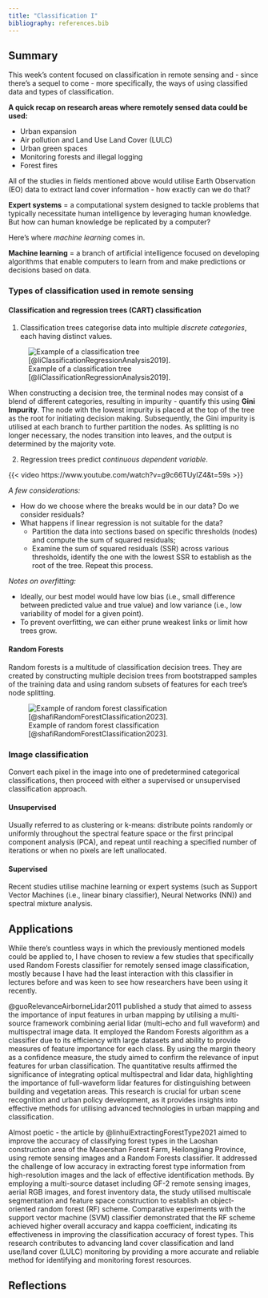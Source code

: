 ```yaml
---
title: "Classification I"
bibliography: references.bib
---
```


## Summary

This week's content focused on classification in remote sensing and - since there's a sequel to come - more specifically, the ways of using classified data and types of classification.

**A quick recap on research areas where remotely sensed data could be used:**

-   Urban expansion
-   Air pollution and Land Use Land Cover (LULC)
-   Urban green spaces
-   Monitoring forests and illegal logging
-   Forest fires

All of the studies in fields mentioned above would utilise Earth Observation (EO) data to extract land cover information - how exactly can we do that?

**Expert systems** = a computational system designed to tackle problems that typically necessitate human intelligence by leveraging human knowledge. But how can human knowledge be replicated by a computer?

Here's where *machine learning* comes in.

**Machine learning** = a branch of artificial intelligence focused on developing algorithms that enable computers to learn from and make predictions or decisions based on data.

### Types of classification used in remote sensing

#### Classification and regression trees (CART) classification

1.  Classification trees categorise data into multiple *discrete categories*, each having distinct values.

![Example of a classification tree [@liClassificationRegressionAnalysis2019].](classification-tree.png)

When constructing a decision tree, the terminal nodes may consist of a blend of different categories, resulting in impurity - quantify this using **Gini Impurity**. The node with the lowest impurity is placed at the top of the tree as the root for initiating decision making. Subsequently, the Gini impurity is utilised at each branch to further partition the nodes. As splitting is no longer necessary, the nodes transition into leaves, and the output is determined by the majority vote.

2.  Regression trees predict *continuous dependent variable*.

{{< video https://www.youtube.com/watch?v=g9c66TUylZ4&t=59s >}}

*A few considerations:*

-   How do we choose where the breaks would be in our data? Do we consider residuals?
-   What happens if linear regression is not suitable for the data?
    -   Partition the data into sections based on specific thresholds (nodes) and compute the sum of squared residuals;
    -   Examine the sum of squared residuals (SSR) across various thresholds, identify the one with the lowest SSR to establish as the root of the tree. Repeat this process.

*Notes on overfitting:*

-   Ideally, our best model would have low bias (i.e., small difference between predicted value and true value) and low variance (i.e., low variability of model for a given point).
-   To prevent overfitting, we can either prune weakest links or limit how trees grow.

#### Random Forests

Random forests is a multitude of classification decision trees. They are created by constructing multiple decision trees from bootstrapped samples of the training data and using random subsets of features for each tree's node splitting.

![Example of random forest classification [@shafiRandomForestClassification2023].](random-forests.png)

### Image classification

Convert each pixel in the image into one of predetermined categorical classifications, then proceed with either a supervised or unsupervised classification approach.

#### Unsupervised

Usually referred to as clustering or k-means: distribute points randomly or uniformly throughout the spectral feature space or the first principal component analysis (PCA), and repeat until reaching a specified number of iterations or when no pixels are left unallocated.

#### Supervised

Recent studies utilise machine learning or expert systems (such as Support Vector Machines (i.e., linear binary classifier), Neural Networks (NN)) and spectral mixture analysis.

## Applications

While there's countless ways in which the previously mentioned models could be applied to, I have chosen to review a few studies that specifically used Random Forests classifier for remotely sensed image classification, mostly because I have had the least interaction with this classifier in lectures before and was keen to see how researchers have been using it recently.

@guoRelevanceAirborneLidar2011 published a study that aimed to assess the importance of input features in urban mapping by utilising a multi-source framework combining aerial lidar (multi-echo and full waveform) and multispectral image data. It employed the Random Forests algorithm as a classifier due to its efficiency with large datasets and ability to provide measures of feature importance for each class. By using the margin theory as a confidence measure, the study aimed to confirm the relevance of input features for urban classification. The quantitative results affirmed the significance of integrating optical multispectral and lidar data, highlighting the importance of full-waveform lidar features for distinguishing between building and vegetation areas. This research is crucial for urban scene recognition and urban policy development, as it provides insights into effective methods for utilising advanced technologies in urban mapping and classification.

Almost poetic - the article by @linhuiExtractingForestType2021 aimed to improve the accuracy of classifying forest types in the Laoshan construction area of the Maoershan Forest Farm, Heilongjiang Province, using remote sensing images and a Random Forests classifier. It addressed the challenge of low accuracy in extracting forest type information from high-resolution images and the lack of effective identification methods. By employing a multi-source dataset including GF-2 remote sensing images, aerial RGB images, and forest inventory data, the study utilised multiscale segmentation and feature space construction to establish an object-oriented random forest (RF) scheme. Comparative experiments with the support vector machine (SVM) classifier demonstrated that the RF scheme achieved higher overall accuracy and kappa coefficient, indicating its effectiveness in improving the classification accuracy of forest types. This research contributes to advancing land cover classification and land use/land cover (LULC) monitoring by providing a more accurate and reliable method for identifying and monitoring forest resources.

## Reflections
